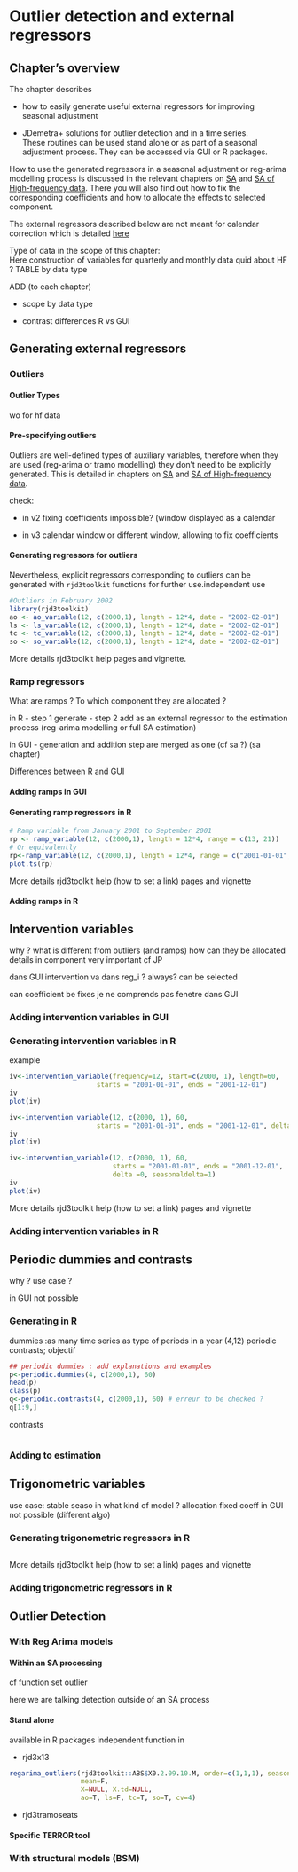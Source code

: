 # Outlier detection and external regressors {.unnumbered}


## Chapter's overview

The chapter describes 

- how to easily generate useful external regressors for improving seasonal adjustment

- JDemetra+ solutions for outlier detection and in a time series.  
These routines can be used stand alone or as part of a seasonal adjustment process. They can be accessed via GUI or R packages.

How to use the generated regressors in a seasonal adjustment or reg-arima modelling process is discussed in the relevant chapters on [SA](A-sa.qmd) and [SA of High-frequency data](A-sa-hf.qmd). There you will also find out how to fix the corresponding coefficients and how to allocate the effects to selected component.

The external regressors described below are not meant for calendar correction which is detailed [here](A-calendar-correction.qmd)

Type of data in the scope of this chapter:     
Here construction of variables for quarterly and monthly data 
quid about HF ? 
TABLE by data type 

ADD (to each chapter)

- scope by data type 

- contrast differences R vs GUI 


## Generating external regressors

### Outliers

#### Outlier Types

wo for hf data

#### Pre-specifying outliers 

Outliers are well-defined types of auxiliary variables, therefore when they are used (reg-arima or tramo modelling) they don't need to be explicitly
generated. This is detailed in chapters on [SA](A-sa.qmd) and [SA of High-frequency data](A-sa-hf.qmd). 

check: 

- in v2 fixing coefficients impossible? (window displayed as a calendar

- in v3 calendar window  or different window, allowing to fix coefficients

#### Generating regressors for outliers

Nevertheless, explicit regressors corresponding to outliers can be generated with `rjd3toolkit` functions for further use.independent use

```r
#Outliers in February 2002
library(rjd3toolkit)
ao <- ao_variable(12, c(2000,1), length = 12*4, date = "2002-02-01")
ls <- ls_variable(12, c(2000,1), length = 12*4, date = "2002-02-01")
tc <- tc_variable(12, c(2000,1), length = 12*4, date = "2002-02-01")
so <- so_variable(12, c(2000,1), length = 12*4, date = "2002-02-01")

```
More details rjd3toolkit help pages and vignette. 

### Ramp regressors 

What are ramps ?
To which component they are allocated ?

in R 
- step 1 generate 
- step 2 add as an external regressor to the estimation process (reg-arima modelling or full SA estimation)

in GUI 
- generation and addition step are merged as one (cf sa ?)
(sa chapter)

Differences between R and GUI

#### Adding ramps in GUI 

#### Generating ramp regressors in R


```r
# Ramp variable from January 2001 to September 2001
rp <- ramp_variable(12, c(2000,1), length = 12*4, range = c(13, 21))
# Or equivalently
rp<-ramp_variable(12, c(2000,1), length = 12*4, range = c("2001-01-01", "2001-09-02"))
plot.ts(rp)

```
More details rjd3toolkit help (how to set a link) pages and vignette 

#### Adding ramps in R 



## Intervention variables

why ? what is different from outliers (and ramps)
how can they be allocated 
details in component very important cf JP 

dans GUI intervention va dans reg_i ? always? can be selected 

can coefficient be fixes
je ne comprends pas fenetre dans GUI 

### Adding intervention variables in GUI 


### Generating intervention variables in R 

example

```r

iv<-intervention_variable(frequency=12, start=c(2000, 1), length=60,
                      starts = "2001-01-01", ends = "2001-12-01")
iv
plot(iv)

iv<-intervention_variable(12, c(2000, 1), 60,
                      starts = "2001-01-01", ends = "2001-12-01", delta = 1)
iv
plot(iv)

iv<-intervention_variable(12, c(2000, 1), 60,
                          starts = "2001-01-01", ends = "2001-12-01",
                          delta =0, seasonaldelta=1)
iv
plot(iv)
```
More details rjd3toolkit help (how to set a link) pages and vignette 


### Adding intervention variables in R



## Periodic dummies and contrasts

why ? use case ?

in GUI not possible 

### Generating in R

dummies :as many time series as type of periods in a year (4,12)
periodic contrasts; objectif
```r
## periodic dummies : add explanations and examples
p<-periodic.dummies(4, c(2000,1), 60)
head(p)
class(p)
q<-periodic.contrasts(4, c(2000,1), 60) # erreur to be checked ?
q[1:9,]
```

contrasts
```r

```

### Adding to estimation 

## Trigonometric variables 

use case: stable seaso
in what kind of model ?
allocation 
fixed coeff 
in GUI not possible (different algo)

### Generating trigonometric regressors in R

```r


```
More details rjd3toolkit help (how to set a link) pages and vignette 

###  Adding trigonometric regressors in R

## Outlier Detection

### With Reg Arima models

#### Within an SA processing

cf function set outlier

here we are talking detection outside of an SA process 

#### Stand alone 

available in R packages 
independent function in 

- rjd3x13 

```r
regarima_outliers(rjd3toolkit::ABS$X0.2.09.10.M, order=c(1,1,1), seasonal=c(0,1,1), 
                  mean=F,
                  X=NULL, X.td=NULL, 
                  ao=T, ls=F, tc=T, so=T, cv=4)

```


- rjd3tramoseats

#### Specific TERROR tool

### With structural models (BSM)
